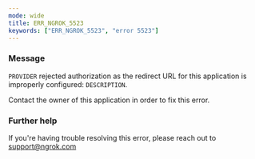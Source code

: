 ```yaml
---
mode: wide
title: ERR_NGROK_5523
keywords: ["ERR_NGROK_5523", "error 5523"]
---
```



### Message

`PROVIDER` rejected authorization as the redirect URL for this application is improperly configured: `DESCRIPTION`.

Contact the owner of this application in order to fix this error.

<ErrorDetails />

### Further help

If you're having trouble resolving this error, please reach out to [support@ngrok.com](mailto:support@ngrok.com?subject=Help%20with%20ERR_NGROK_5523)
